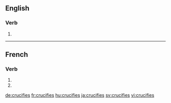 {{also|crucifiés}}
==English==

===Verb===
{{head|en|verb form}}

# {{en-third-person singular of|crucify}}

----

==French==

===Verb===
{{fr-verb-form}}

# {{inflection of|crucifier||2|s|pres|ind|lang=fr}}
# {{inflection of|crucifier||2|s|pres|sub|lang=fr}}

[[de:crucifies]]
[[fr:crucifies]]
[[hu:crucifies]]
[[ja:crucifies]]
[[sv:crucifies]]
[[vi:crucifies]]